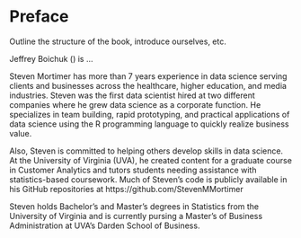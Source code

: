 # Preface {-}

Outline the structure of the book, introduce ourselves, etc.

Jeffrey Boichuk (<link>) is ... 

Steven Mortimer has more than 7 years experience in data science serving clients 
and businesses across the healthcare, higher education, and media industries. 
Steven was the first data scientist hired at two different companies where he 
grew data science as a corporate function. He specializes in team building, rapid 
prototyping, and practical applications of data science using the R programming 
language to quickly realize business value.

Also, Steven is committed to helping others develop skills in data science. At 
the University of Virginia (UVA), he created content for a graduate course in 
Customer Analytics and tutors students needing assistance with statistics-based 
coursework. Much of Steven’s code is publicly available in his GitHub repositories 
at https://github.com/StevenMMortimer

Steven holds Bachelor’s and Master’s degrees in Statistics from the University of 
Virginia and is currently pursing a Master’s of Business Administration at UVA’s 
Darden School of Business.
